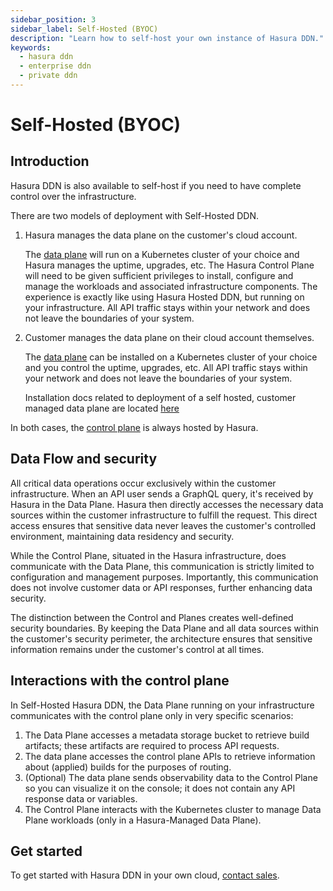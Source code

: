 ```yaml
---
sidebar_position: 3
sidebar_label: Self-Hosted (BYOC)
description: "Learn how to self-host your own instance of Hasura DDN."
keywords:
  - hasura ddn
  - enterprise ddn
  - private ddn
---
```



# Self-Hosted (BYOC)

## Introduction

Hasura DDN is also available to self-host if you need to have complete control over the infrastructure.

There are two models of deployment with Self-Hosted DDN.

1. Hasura manages the data plane on the customer's cloud account.

   The [data plane](/deployment/architecture.mdx#data-plane) will run on a Kubernetes cluster of your choice and Hasura
   manages the uptime, upgrades, etc. The Hasura Control Plane will need to be given sufficient privileges to install,
   configure and manage the workloads and associated infrastructure components. The experience is exactly like using
   Hasura Hosted DDN, but running on your infrastructure. All API traffic stays within your network and does not leave
   the boundaries of your system.

2. Customer manages the data plane on their cloud account themselves.

   The [data plane](/deployment/architecture.mdx#data-plane) can be installed on a Kubernetes cluster of your choice and
   you control the uptime, upgrades, etc. All API traffic stays within your network and does not leave the boundaries of
   your system.

   Installation docs related to deployment of a self hosted, customer managed data plane are located [here](/deployment/private/self-hosted-deployment.mdx)

In both cases, the [control plane](/deployment/architecture.mdx#control-plane) is always hosted by Hasura.

<Thumbnail src="/img/deployment/private_ddn_customer_hosted.png" alt="Private DDN Architecture Customer Hosted" />

## Data Flow and security

All critical data operations occur exclusively within the customer infrastructure. When an API user sends a GraphQL
query, it's received by Hasura in the Data Plane. Hasura then directly accesses the necessary data sources within the
customer infrastructure to fulfill the request. This direct access ensures that sensitive data never leaves the
customer's controlled environment, maintaining data residency and security.

While the Control Plane, situated in the Hasura infrastructure, does communicate with the Data Plane, this communication
is strictly limited to configuration and management purposes. Importantly, this communication does not involve customer
data or API responses, further enhancing data security.

The distinction between the Control and Planes creates well-defined security boundaries. By keeping the Data Plane and
all data sources within the customer's security perimeter, the architecture ensures that sensitive information remains
under the customer's control at all times.

## Interactions with the control plane

In Self-Hosted Hasura DDN, the Data Plane running on your infrastructure communicates with the control plane only in
very specific scenarios:

1. The Data Plane accesses a metadata storage bucket to retrieve build artifacts; these artifacts are required to
   process API requests.
2. The data plane accesses the control plane APIs to retrieve information about (applied) builds for the purposes of
   routing.
3. (Optional) The data plane sends observability data to the Control Plane so you can visualize it on the console; it
   does not contain any API response data or variables.
4. The Control Plane interacts with the Kubernetes cluster to manage Data Plane workloads (only in a Hasura-Managed Data
   Plane).

<Thumbnail src="/img/deployment/cp_dp_interactions.png" alt="Control Plane - Data Plane interactions" />

## Get started

To get started with Hasura DDN in your own cloud, [contact sales](https://hasura.io/contact-us).

